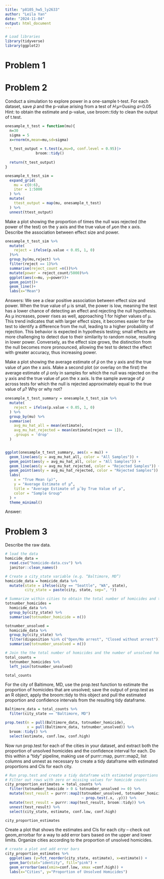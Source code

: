 ```yaml
---
title: "p8105_hw5_ly2633"
author: "Leila Yan"
date: "2024-11-04"
output: html_document
---
```

```r
# Load libraries
library(tidyverse)
library(ggplot2)
```
# Problem 1


# Problem 2
Conduct a simulation to explore power in a one-sample t-test.
For each dataset, save 𝜇̂ and the p-value arising from a test of 𝐻:𝜇=0using 𝛼=0.05
Hint: to obtain the estimate and p-value, use broom::tidy to clean the output of t.test.
```r
onesample_t_test = function(mu){
  n=30
  sigma = 5
  x=rnorm(n,mean=mu,sd=sigma)
  
  t_test_output = t.test(x,mu=0, conf.level = 0.95)|>
              broom::tidy()
  
  return(t_test_output)
}

onesample_t_test_sim = 
  expand_grid(
    mu = c(0:6),
    iter = 1:5000
  ) %>%
  mutate(
    ttest_output = map(mu, onesample_t_test)
  ) %>%
  unnest(ttest_output)
```

Make a plot showing the proportion of times the null was rejected (the power of the test) on the y axis and the true value of 𝜇on the x axis. Describe the association between effect size and power.
```r
onesample_t_test_sim %>%
  mutate(
    reject = ifelse(p.value < 0.05, 1, 0)
  )%>%
  group_by(mu,reject) %>%
  filter(reject == 1)%>%
  summarise(reject_count =n())%>%
  mutate(power = reject_count/5000)%>%
  ggplot(aes(x=mu, y=power))+
  geom_point()+
  geom_line()+
  labs(x="Mean")
```
Answers:
We see a clear positive association between effect size and power. When the true value of μ is small, the power is low, meaning the test has a lower chance of detecting an effect and rejecting the null hypothesis. As μ increases, power rises as well, approaching 1 for higher values of μ. This trend indicates that with larger effect sizes, it becomes easier for the test to identify a difference from the null, leading to a higher probability of rejection. This behavior is expected in hypothesis testing; small effects are more challenging to detect due to their similarity to random noise, resulting in lower power. Conversely, as the effect size grows, the distinction from the null becomes more pronounced, allowing the test to detect the effect with greater accuracy, thus increasing power.


Make a plot showing the average estimate of 𝜇̂ on the y axis and the true value of 𝜇on the x axis. Make a second plot (or overlay on the first) the average estimate of 𝜇̂ only in samples for which the null was rejected on the y axis and the true value of 𝜇on the x axis. Is the sample average of 𝜇̂ across tests for which the null is rejected approximately equal to the true value of 𝜇? Why or why not?
```r
onesample_t_test_summary = onesample_t_test_sim %>%
  mutate(
    reject = ifelse(p.value < 0.05, 1, 0)
  ) %>%
  group_by(mu) %>%
  summarise(
    avg_mu_hat_all = mean(estimate),
    avg_mu_hat_rejected = mean(estimate[reject == 1]),
    .groups = 'drop'
  )


ggplot(onesample_t_test_summary, aes(x = mu)) +
  geom_line(aes(y = avg_mu_hat_all, color = "All Samples")) +
  geom_point(aes(y = avg_mu_hat_all, color = "All Samples")) +
  geom_line(aes(y = avg_mu_hat_rejected, color = "Rejected Samples")) +
  geom_point(aes(y = avg_mu_hat_rejected, color = "Rejected Samples")) +
  labs(
    x = "True Mean (μ)",
    y = "Average Estimate of μ̂",
    title = "Average Estimate of μ̂ by True Value of μ",
    color = "Sample Group"
  ) +
  theme_minimal()
```
Answer:



# Problem 3
Describe the raw data.
```r
# load the data
homicide_data = 
  read.csv("homicide-data.csv") %>%
  janitor::clean_names()

```


```r
# Create a city_state variable (e.g. “Baltimore, MD”)
homicide_data = homicide_data %>%
  mutate(state = ifelse(city == "Seattle", "WA", state),
         city_state = paste(city, state, sep=", "))

# Summarize within cities to obtain the total number of homicides and the number of unsolved homicides(those for which the disposition is “Closed without arrest” or “Open/No arrest”).
totnumber_homicides = 
  homicide_data %>%
  group_by(city_state) %>%
  summarise(totnumber_homicide = n())

totnumber_unsolved =
  homicide_data %>%
  group_by(city_state) %>%
  filter(disposition %in% c("Open/No arrest", "Closed without arrest"))|>
  summarise(totnumber_unsolved = n())

# Join the the total number of homicides and the number of unsolved homicides
total_counts = 
  totnumber_homicides %>%
  left_join(totnumber_unsolved)

total_counts
```


For the city of Baltimore, MD, use the prop.test function to estimate the proportion of homicides that are unsolved; save the output of prop.test as an R object, apply the broom::tidy to this object and pull the estimated proportion and confidence intervals from the resulting tidy dataframe.
```r
Baltimore_data = total_counts %>%
  filter(city_state == "Baltimore, MD")

prop.test(n = pull(Baltimore_data, totnumber_homicide), 
          x = pull(Baltimore_data, totnumber_unsolved)) %>%
  broom::tidy() %>%
  select(estimate, conf.low, conf.high)
```

Now run prop.test for each of the cities in your dataset, and extract both the proportion of unsolved homicides and the confidence interval for each. Do this within a “tidy” pipeline, making use of purrr::map, purrr::map2, list columns and unnest as necessary to create a tidy dataframe with estimated proportions and CIs for each city.
```r
# Run prop.test and create a tidy dataframe with estimated proportions and CIs for each city
# Filter out rows with zero or missing values for homicide counts
city_proportion_estimates = total_counts %>%
  filter(totnumber_homicide > 0 & totnumber_unsolved >= 0) %>%
  mutate(test_result = purrr::map2(totnumber_unsolved, totnumber_homicide, 
                                   ~ prop.test(.x, .y))) %>%
  mutate(test_result = purrr::map(test_result, broom::tidy)) %>%
  unnest(test_result) %>%
  select(city_state, estimate, conf.low, conf.high)

city_proportion_estimates
```


Create a plot that shows the estimates and CIs for each city – check out geom_errorbar for a way to add error bars based on the upper and lower limits. Organize cities according to the proportion of unsolved homicides.

```r
# create a plot and add error bars
city_proportion_estimates %>%
  ggplot(aes (y=fct_reorder(city_state, estimate), x=estimate)) + 
  geom_bar(stat="identity", fill="pink") +
  geom_errorbar(aes(xmin=conf.low, xmax =conf.high)) +
  labs(x="Cities", y="Proportion of Unsolved Homicides")
```






